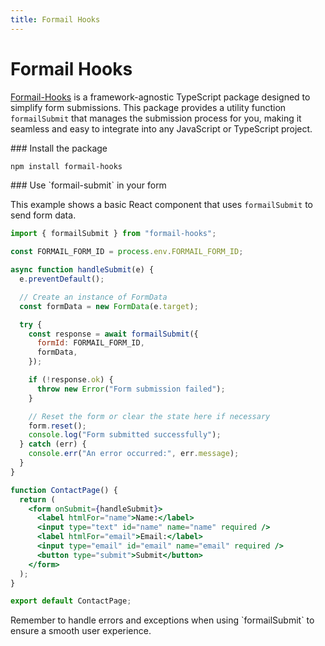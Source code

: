 ```yaml
---
title: Formail Hooks
---
```



# Formail Hooks

[Formail-Hooks](https://github.com/seangray-dev/formail-hooks) is a framework-agnostic TypeScript package designed to simplify form submissions. This package provides a utility function `formailSubmit` that manages the submission process for you, making it seamless and easy to integrate into any JavaScript or TypeScript project.

<Steps>
<Step>
### Install the package

```bash copy
npm install formail-hooks
```

</Step>
<Step>
### Use `formail-submit` in your form

This example shows a basic React component that uses `formailSubmit` to send form data.

```jsx copy
import { formailSubmit } from "formail-hooks";

const FORMAIL_FORM_ID = process.env.FORMAIL_FORM_ID;

async function handleSubmit(e) {
  e.preventDefault();

  // Create an instance of FormData
  const formData = new FormData(e.target);

  try {
    const response = await formailSubmit({
      formId: FORMAIL_FORM_ID,
      formData,
    });

    if (!response.ok) {
      throw new Error("Form submission failed");
    }

    // Reset the form or clear the state here if necessary
    form.reset();
    console.log("Form submitted successfully");
  } catch (err) {
    console.err("An error occurred:", err.message);
  }
}

function ContactPage() {
  return (
    <form onSubmit={handleSubmit}>
      <label htmlFor="name">Name:</label>
      <input type="text" id="name" name="name" required />
      <label htmlFor="email">Email:</label>
      <input type="email" id="email" name="email" required />
      <button type="submit">Submit</button>
    </form>
  );
}

export default ContactPage;
```

<Callout type="info">
  Remember to handle errors and exceptions when using `formailSubmit` to ensure
  a smooth user experience.
</Callout>

</Step>
</Steps>
